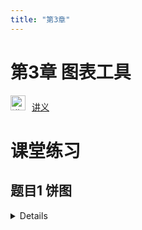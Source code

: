 ```yaml
---
title: "第3章"
---
```


# 第3章 图表工具

<img src="img/teacher.png" alt="讲义" style="width: 24px; height: 24px;margin-right: 10px">[讲义](https://lizongzhang.github.io/stat/chap3.html){target="_blank"}

# 课堂练习

## 题目1 饼图

<details>


数据来源：大众点评网，广州六大品牌奶茶店

样本容量：336

数据来源：大众点评网，广州6大奶茶品牌

```r
#| code-fold: TRUE
#| code-summary: "Show the code"
#| message: FALSE
#| warning: FALSE


library(tidyverse)
library(readxl)
data  <- read_excel("data/top6.xlsx")

par(family  = 'STKaiti')
library(showtext)
showtext_auto()

data %>% 
  count(brand) %>% 
  mutate(percent = round(n/sum(n)*100, 1))

table(data$brand) %>% 
  pie()

pie_table <- data %>% 
  count(brand) %>% 
  mutate(percent = round(n/sum(n)*100, 1),
         per_label = paste0(brand, " ", percent, "%")) %>% 
  arrange(desc(percent))
  
pie(pie_table$percent, 
    labels = pie_table$per_label, 
    clockwise = TRUE,
    init.angle = 90)



```

## 题目2 条形图

<details>


```r
#| code-fold: TRUE
#| code-summary: "Show the code"
#| message: FALSE
#| warning: FALSE


data %>% ggplot(aes(brand, fill = brand)) + 
  geom_bar() +
  labs(x = "品牌", fill = "品牌") +
  theme_bw() +
  theme(text = element_text(size = 15),
        legend.position = "bottom",
        legend.text = element_text(size = 10)) 


library(forcats)
data %>% ggplot(aes(fct_infreq(brand), fill = brand)) + 
  geom_bar() +
  geom_text(stat = "count", aes(label = after_stat(count)), vjust = -1)+ 
  scale_y_continuous(limits = c(0,100))+
  guides(x = guide_axis(angle = 45)) +
  labs(x = "品牌", fill = "品牌") +
  theme_bw() +
  theme(text = element_text(size = 15),
        legend.position = "none",
        legend.text = element_text(size = 10)) 

```


## 题目3 直方图

<details>


```r
#| code-fold: TRUE
#| code-summary: "Show the code"
#| message: FALSE
#| warning: FALSE

library(ggplot2)

# 难看的直方图
ggplot(mpg, aes(x = hwy)) +
  geom_histogram(binwidth = 5, color = "black", alpha = 0.9) +
  labs(title = "Ugly Histogram", x = "Highway Mileage", y = "Count") +
  theme(
    plot.title = element_text(size = 20, hjust = 0.5, color = "purple"),
    axis.title.x = element_text(size = 15, angle = 45, vjust = 1, color = "red"),
    axis.title.y = element_text(size = 15, angle = 90, hjust = 1, color = "green"),
    legend.position = "top",
    panel.background = element_rect(fill = "pink"),
    panel.grid.major = element_line(color = "yellow", size = 1)
  )




# 好看的直方图
ggplot(mpg, aes(x = hwy)) +
  geom_histogram(breaks = seq(12, 46, 2), 
                 fill = "#0073C2FF", 
                 color = "white", 
                 alpha = 0.8) +
  scale_x_continuous(breaks = seq(12, 46, 2),
                     labels = seq(12, 46, 2)) +
  scale_y_continuous(limits = c(0,50))+
  labs(title = "Highway Mileage Distribution", x = "Highway Mileage", y = "Frequency") +
  theme_minimal() +
  theme(
    plot.title = element_text(size = 20, hjust = 0.5),
    axis.title.x = element_text(size = 18),
    axis.title.y = element_text(size = 18),
    panel.grid.major = element_line(color = "grey90"),
    panel.grid.minor = element_blank()
  )

```


## 题目4 二维变量的作图

<details>


### 分组条形图

```r
#| code-fold: TRUE
#| code-summary: "Show the code"
#| message: FALSE
#| warning: FALSE

data %>%
  group_by(area, brand) %>%
  summarise(count = n(), .groups = "drop") %>% 
  mutate(brand_order = paste(brand, area, rank(-count), sep = "_"))  %>% 
  ggplot(aes(reorder(brand_order, -count),
             count, fill = brand)) +
  geom_col()+
  facet_wrap(~ area, scales = "free_x", ncol = 3) +
  geom_text(aes(label = count), vjust = -0.5) +
  scale_x_discrete(labels = function(x) gsub("_.+$", "", x)) + # 移除排序编号
  scale_y_continuous(limits = c(0, 42)) +
  labs(x = "品牌", y = "数量") +
  theme(axis.text.x = element_text(angle = 42, hjust = 1), 
        legend.position = "none")


```

### 分组直方图

```r
#| code-fold: TRUE
#| code-summary: "Show the code"
#| message: FALSE
#| warning: FALSE


#按单个定性变量分组
data %>% 
  ggplot(aes(retail.price, fill = brand))+
  geom_histogram(breaks = seq(6, 38, 2))+
  facet_wrap(~brand, ncol = 2) +
  scale_y_continuous(limits = c(0,60))+
  scale_fill_brewer(palette  = "Set1") +
  labs(title = "零售价直方图",
       x = "零售价",
       y = "频数") +
  scale_x_continuous(breaks = seq(6, 36, 4),
                     labels = seq(6, 36, 4)) +
  theme_bw() +
  theme(text = element_text(size = 15),
        legend.position = "bottom",
        legend.text = element_text(size = 10))


```

### 分组直方图

```r
#| code-fold: TRUE
#| code-summary: "Show the code"
#| message: FALSE
#| warning: FALSE


data %>% 
  ggplot(aes(retail.price, reorder(brand, retail.price, FUN = median),
             col = brand))+
  geom_boxplot()+
  labs(title ="六大奶茶品牌零售价格",
       x = "零售价格",
       y = "品牌", fill = "品牌")+
  theme_bw() +
  theme(text = element_text(size = 15),
        legend.position = "bottom",
        legend.text = element_text(size = 10))


```



# Excel教学视频

<img src="img/video.png" alt="讲义" style="width: 24px; height: 24px;margin-right: 10px">[Excel图表工具合集](https://www.bilibili.com/video/BV1uK4y1X752/)


<img src="img/video.png" alt="讲义" style="width: 24px; height: 24px;margin-right: 10px">[Excel图表工具综合运用——基金经理](https://www.bilibili.com/video/BV1UJ4m1b7Lb/)

<img src="img/video.png" alt="讲义" style="width: 24px; height: 24px;margin-right: 10px">[EXCEL数据清洗合集](https://www.bilibili.com/video/BV1uc41177Mn/)

# SPSS教学视频

## 定性数据的图表工具

<img src="img/video.png" alt="讲义" style="width: 24px; height: 24px;margin-right: 10px">[SPSS 如何美化饼图](https://www.bilibili.com/video/BV1KN411H7VY/)

<img src="img/video.png" alt="讲义" style="width: 24px; height: 24px;margin-right: 10px">[SPSS 帕累托图](https://www.bilibili.com/video/BV1HD4y1d7i6/)

<img src="img/video.png" alt="讲义" style="width: 24px; height: 24px;margin-right: 10px">[SPSS 简单条形图](https://www.bilibili.com/video/BV1HZ4y1L7kT/)

<img src="img/video.png" alt="讲义" style="width: 24px; height: 24px;margin-right: 10px">[SPSS 簇状条形图](https://www.bilibili.com/video/BV12A41177Wh/)

<img src="img/video.png" alt="讲义" style="width: 24px; height: 24px;margin-right: 10px">[SPSS 堆积条形图](https://www.bilibili.com/video/BV1yp4y1r7hv/)

<img src="img/video.png" alt="讲义" style="width: 24px; height: 24px;margin-right: 10px">[SPSS 交叉表](https://www.bilibili.com/video/BV1yi4y1j7Xi/)


## 定量数据的图表工具

<img src="img/video.png" alt="讲义" style="width: 24px; height: 24px;margin-right: 10px">[SPSS 简单箱线图](https://www.bilibili.com/video/BV1Bt4y1v7vP/)

<img src="img/video.png" alt="讲义" style="width: 24px; height: 24px;margin-right: 10px">[SPSS 簇状箱线图](https://www.bilibili.com/video/BV1xK4y1h7xr/)

<img src="img/video.png" alt="讲义" style="width: 24px; height: 24px;margin-right: 10px">[SPSS 直方图](https://www.bilibili.com/video/BV1Up4y1r7aV/)

<img src="img/video.png" alt="讲义" style="width: 24px; height: 24px;margin-right: 10px">[SPSS 分组直方图](https://www.bilibili.com/video/BV1Fr4y1F7RM/)

<img src="img/video.png" alt="讲义" style="width: 24px; height: 24px;margin-right: 10px">[SPSS 探索工具](https://www.bilibili.com/video/BV1af4y1B7Bi/)



# SPSS习题

## 习题1 telco.sav 

数据文件telco.sav 

- telco.sav文件在SPSS安装目录下,在电脑搜索文件名找到该文件。

- Windows系统下该文件的路径：C:/ProgramFiles/IBM/SPSS/Statistics/27/Samples/English

- Mac系统下该文件的路径：/Applications/IBM SPSS Statistics 27/Samples/English/

- sample files简介：<https://www.ibm.com/docs/en/spss-statistics/27.0.0?topic=system-sample-files>

1.1 绘制ed的频数分布表，在表中列出各个组别的人数及占比。

1.2 绘制客户的ed的饼图, 在各个扇区标注百分比，为各个扇区设置你喜欢的颜色。

1.3 绘制custcat的饼图，按各组百分比降序排列扇区，并在扇区上标注类别名称和百分比。

1.4 绘制custcat的条形图，按各组频数降序排列条形，并在条形上方标注各组人数。

1.5 绘制客户custcat和ed的列联表，在表中列出行的百分比，列的百分比。

1.6 将客户按ed分组，绘制各个组别客户的income的直方图

1.7 将客户按ed分组，绘制各个组别客户的income的箱线图。

1.8 将客户按ed分组，绘制各个组别客户的tenure的直方图。

1.9 将客户按ed分组，绘制各个组别客户的tenure的箱线图。

1.10 将客户按region、gender分成6个组别，绘制各个组别客户的tenure的直方图。

1.11 将客户按region、gender分成6个组别，绘制各个组别客户的income的直方图。

1.12 绘制retire = YES的客户的income的茎叶图。


## 习题2 毕业生.xlsx

数据文件:毕业生.xlsx(在QQ 群文件的“实验数据”文件中）

-   数据文件下载: <https://pan.baidu.com/s/1BESTgZl7whkY4HuSq6ZGgw?pwd=6789> 

数据文件：毕业生.xlsx(数据文件在QQ 群文件夹中）

要求：利用SPSS完成

2.1 绘制毕业生的专业分布的频数分布表、条形图(按各组频数降序排列条形)。

2.2 绘制毕业生政治面貌分布的饼图，按各组百分比降序排列扇区，并在扇区上标注类别名称和百分比。

条形图(按各组频数降序排列条形)，为各个扇区设置你喜欢的颜色。

2.3 绘制毕业生政治面貌和性别的列联表，在表中列出行的百分比，列的百分比。

2.4 将毕业生按专业分组，绘制各个专业毕业生月薪的直方图。

2.5 将毕业生按是否在广州就业分组，绘制两个组别毕业生月薪的直方图

2.6 将毕业生按专业分组，绘制各个专业毕业生月薪的箱线图。

2.7 将毕业生按是否在广州就业分组，绘制两个组别毕业生月薪的箱线图。

2.8 将毕业生按生源地是否在广州，就业地是否在广州分成4个组别，绘制各个组别毕业生薪酬的直方图。

2.9 将毕业生按生源地是否在广州，就业地是否在广州分成4个组别，绘制各个组别毕业生薪酬的箱线图。

2.10 绘制物流管理专业毕业生月薪的茎叶图。请简要描述该专业毕业生月薪分布的特征。（SPSS主菜单：分析\描述统计\探索，图…勾选茎叶图，提示：月薪分布在哪个区间最密集？其分布是对称、左偏还是右偏？）

# Excel习题

## 习题3 毕业生.xlsx

数据文件：毕业生.xlsx(数据文件在QQ 群文件夹中），用Excel完成以下任务：

3.1	绘制毕业生性别分布的频数分布表，在表中列出男性和女性的人数及比重。

3.2	绘制毕业生性别分布的饼图和条形图。

3.3	绘制毕业生的专业人数分布的频数分布表，在表中列出各个专业的人数和百分比。

3.4	绘制毕业生各专业人数分布的帕累托图。

3.5	绘制毕业生的政治面貌的频数分布表。

3.6	绘制毕业生的政治面貌的瀑布图。

3.7	绘制毕业生的就业单位类型的频数分布表。

3.8	对毕业生先按性别、再按就业单位类型进行层级分组，绘制树状图。

3.9	对毕业生先按性别、再按政治面貌进行层级分组，绘制树状图。

## 习题4 毕业生.xlsx

数据文件：毕业生.xlsx(数据文件在QQ 群文件夹中），用Excel完成以下任务：

4.1	绘制毕业生月薪的频数分布表，采用适宜的组矩，在表中列出各个组别的人数和百分比。

4.2	绘制毕业生月薪的直方图。

4.3	绘制毕业生月薪的频数折线图、累积百分比折线图，在图中标注出频数或累积百分比。在870位毕业生中，月薪小于等于4000、小于等于6000的各占比多少？。

4.4	绘制毕业生月薪的箱线图，在箱线图中标注出第1个四分位数、中位数和第3个四分位数。



# 习题讲评

<img src="img/video.png" alt="讲义" style="width: 24px; height: 24px;margin-right: 10px">[Excel习题3讲评](https://www.bilibili.com/video/BV1Py411z7LB/)  

<img src="img/video.png" alt="讲义" style="width: 24px; height: 24px;margin-right: 10px">[Excel习题4讲评](https://www.bilibili.com/video/BV1xx4y1J7pm/)  

<img src="img/video.png" alt="讲义" style="width: 24px; height: 24px;margin-right: 10px">[教材第3章习题讲评](https://www.bilibili.com/video/BV1t3411W7V9/)  



  
    
# 拓展资源

<img src="img/link.png" style="width: 24px; height: 24px;margin-right: 10px"> 在线词云图工具 <https://www.wordclouds.com/>    
